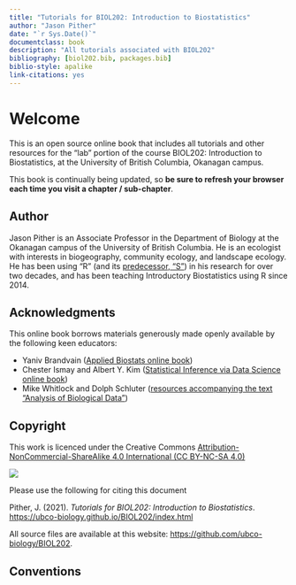 ```yaml
--- 
title: "Tutorials for BIOL202: Introduction to Biostatistics"
author: "Jason Pither"
date: "`r Sys.Date()`"
documentclass: book
description: "All tutorials associated with BIOL202"
bibliography: [biol202.bib, packages.bib]
biblio-style: apalike
link-citations: yes
---
```


# Welcome {-}

This is an open source online book that includes all tutorials and other resources for the "lab" portion of the course BIOL202: Introduction to Biostatistics, at the University of British Columbia, Okanagan campus.

This book is continually being updated, so **be sure to refresh your browser each time you visit a chapter / sub-chapter**.

## Author {-}

Jason Pither is an Associate Professor in the Department of Biology at the Okanagan campus of the University of British Columbia. He is an ecologist with interests in biogeography, community ecology, and landscape ecology. He has been using "R" (and its [predecessor, "S"](https://en.wikipedia.org/wiki/R_(programming_language)#History)) in his research for over two decades, and has been teaching Introductory Biostatistics using R since 2014.  

## Acknowledgments{-}

This online book borrows materials generously made openly available by the following keen educators:  

+ Yaniv Brandvain ([Applied Biostats online book](https://www.bookdown.org/ybrandvain/Applied-Biostats/))
+ Chester Ismay and Albert Y. Kim ([Statistical Inference via Data Science online book](https://moderndive.com/))
+ Mike Whitlock and Dolph Schluter ([resources accompanying the text "Analysis of Biological Data"](https://whitlockschluter3e.zoology.ubc.ca/index.html))

## Copyright {-}

This work is licenced under the Creative Commons [Attribution-NonCommercial-ShareAlike 4.0 International (CC BY-NC-SA 4.0)](https://creativecommons.org/licenses/by-nc-sa/4.0/)

![](./more/creative-commons-783531_1280.png)

Please use the following for citing this document

Pither, J. (2021). *Tutorials for BIOL202: Introduction to Biostatistics*. [https://ubco-biology.github.io/BIOL202/index.html](https://ubco-biology.github.io/BIOL202/index.html)

All source files are available at this website:  [https://github.com/ubco-biology/BIOL202](https://github.com/ubco-biology/BIOL202).

## Conventions {-}